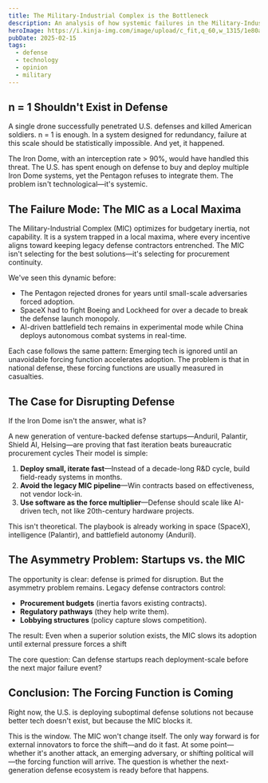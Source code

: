 ```yaml
---
title: The Military-Industrial Complex is the Bottleneck
description: An analysis of how systemic failures in the Military-Industrial Complex are creating dangerous capability gaps in modern defense systems.
heroImage: https://i.kinja-img.com/image/upload/c_fit,q_60,w_1315/1e80a1ba16d73e1e048021f6da6be109.jpg
pubDate: 2025-02-15
tags:
  - defense
  - technology
  - opinion
  - military
---
```


## n = 1 Shouldn't Exist in Defense  

A single drone successfully penetrated U.S. defenses and killed American soldiers. n = 1 is enough. In a system designed for redundancy, failure at this scale should be statistically impossible. And yet, it happened.  

The Iron Dome, with an interception rate > 90%, would have handled this threat. The U.S. has spent enough on defense to buy and deploy multiple Iron Dome systems, yet the Pentagon refuses to integrate them. The problem isn't technological—it's systemic.  

## The Failure Mode: The MIC as a Local Maxima  

The Military-Industrial Complex (MIC) optimizes for budgetary inertia, not capability. It is a system trapped in a local maxima, where every incentive aligns toward keeping legacy defense contractors entrenched. The MIC isn't selecting for the best solutions—it's selecting for procurement continuity.  

We've seen this dynamic before:  

- The Pentagon rejected drones for years until small-scale adversaries forced adoption.  
- SpaceX had to fight Boeing and Lockheed for over a decade to break the defense launch monopoly.  
- AI-driven battlefield tech remains in experimental mode while China deploys autonomous combat systems in real-time.  

Each case follows the same pattern: Emerging tech is ignored until an unavoidable forcing function accelerates adoption. The problem is that in national defense, these forcing functions are usually measured in casualties.  

## The Case for Disrupting Defense  

If the Iron Dome isn't the answer, what is?  

A new generation of venture-backed defense startups—Anduril, Palantir, Shield AI, Helsing—are proving that fast iteration beats bureaucratic procurement cycles Their model is simple:  

1. **Deploy small, iterate fast**—Instead of a decade-long R&D cycle, build field-ready systems in months.  
2. **Avoid the legacy MIC pipeline**—Win contracts based on effectiveness, not vendor lock-in.  
3. **Use software as the force multiplier**—Defense should scale like AI-driven tech, not like 20th-century hardware projects.  

This isn't theoretical. The playbook is already working in space (SpaceX), intelligence (Palantir), and battlefield autonomy (Anduril).  

## The Asymmetry Problem: Startups vs. the MIC  

The opportunity is clear: defense is primed for disruption. But the asymmetry problem remains. Legacy defense contractors control:  

- **Procurement budgets** (inertia favors existing contracts).  
- **Regulatory pathways** (they help write them).  
- **Lobbying structures** (policy capture slows competition).  

The result: Even when a superior solution exists, the MIC slows its adoption until external pressure forces a shift  

The core question: Can defense startups reach deployment-scale before the next major failure event?  

## Conclusion: The Forcing Function is Coming  

Right now, the U.S. is deploying suboptimal defense solutions not because better tech doesn't exist, but because the MIC blocks it.  


This is the window. The MIC won't change itself. The only way forward is for external innovators to force the shift—and do it fast. 
At some point—whether it's another attack, an emerging adversary, or shifting political will—the forcing function will arrive. The question is whether the next-generation defense ecosystem is ready before that happens.  